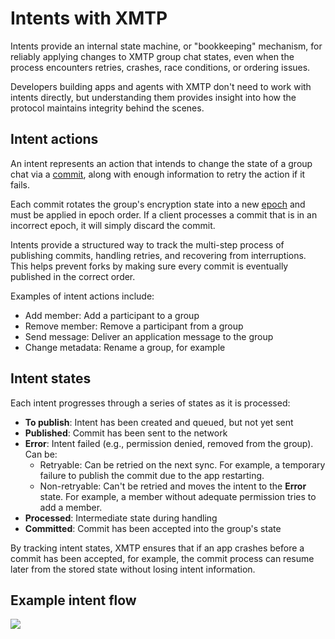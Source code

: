 # Intents with XMTP

Intents provide an internal state machine, or "bookkeeping" mechanism, for reliably applying changes to XMTP group chat states, even when the process encounters retries, crashes, race conditions, or ordering issues.

Developers building apps and agents with XMTP don't need to work with intents directly, but understanding them provides insight into how the protocol maintains integrity behind the scenes.

## Intent actions

An intent represents an action that intends to change the state of a group chat via a [commit](/protocol/envelope-types#commit-messages), along with enough information to retry the action if it fails.

Each commit rotates the group's encryption state into a new [epoch](/protocol/epochs) and must be applied in epoch order. If a client processes a commit that is in an incorrect epoch, it will simply discard the commit.

Intents provide a structured way to track the multi-step process of publishing commits, handling retries, and recovering from interruptions. This helps prevent forks by making sure every commit is eventually published in the correct order.

Examples of intent actions include:

- Add member: Add a participant to a group
- Remove member: Remove a participant from a group
- Send message: Deliver an application message to the group
- Change metadata: Rename a group, for example

## Intent states

Each intent progresses through a series of states as it is processed:

- **To publish**: Intent has been created and queued, but not yet sent
- **Published**: Commit has been sent to the network
- **Error**: Intent failed (e.g., permission denied, removed from the group). Can be:
  - Retryable: Can be retried on the next sync. For example, a temporary failure to publish the commit due to the app restarting.
  - Non-retryable: Can't be retried and moves the intent to the **Error** state. For example, a member without adequate permission tries to add a member.
- **Processed**: Intermediate state during handling
- **Committed**: Commit has been accepted into the group's state

By tracking intent states, XMTP ensures that if an app crashes before a commit has been accepted, for example, the commit process can resume later from the stored state without losing intent information.

## Example intent flow

![](https://raw.githubusercontent.com/xmtp/docs-xmtp-org/refs/heads/main/docs/pages/img/intents-flow.png)
